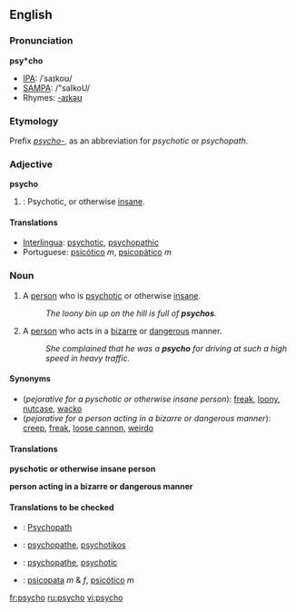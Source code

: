==English==

===Pronunciation===
'''psy*cho'''
*[[IPA]]: /ˈsaɪkoʊ/
*[[SAMPA]]: /"saIkoU/
*Rhymes: [[Rhymes:English:-aɪkəʊ|-aɪkəʊ]]

===Etymology===
Prefix ''[[psycho-]]'', as an abbreviation for ''psychotic'' or ''psychopath''.

===Adjective===
'''psycho'''

# {{colloquial}}: Psychotic, or otherwise [[insane]].

====Translations====
*[[Interlingua]]: [[psychotic]], [[psychopathic]]
*Portuguese: [[psicótico]] ''m'', [[psicopático]] ''m''

===Noun===
{{en-noun}}

# {{cattag|pejorative|slang}} A [[person]] who is [[psychotic]] or otherwise [[insane]].
#:''The loony bin up on the hill is full of '''psychos'''.''
# {{cattag|pejorative|slang}} A [[person]] who acts in a [[bizarre]] or [[dangerous]] manner.
#:''She complained that he was a '''psycho''' for driving at such a high speed in heavy traffic.''

====Synonyms====
*(''pejorative for a pyschotic or otherwise insane person''): [[freak]], [[loony]], [[nutcase]], [[wacko]]
*(''pejorative for a person acting in a bizarre or dangerous manner''): [[creep]], [[freak]], [[loose cannon]], [[weirdo]]

====Translations====
'''pyschotic or otherwise insane person'''
{{top}}
{{mid}}
{{bottom}}

'''person acting in a bizarre or dangerous manner'''
{{top}}
{{mid}}
{{bottom}}

====Translations to be checked====
{{checktrans}}
{{top}}
*{{ttbc|German}}: [[Psychopath]]
*{{ttbc|Greek}}: [[psychopathe]], [[psychotikos]]
{{mid}}
*{{ttbc|Interlingua}}: [[psychopathe]], [[psychotic]]
*{{ttbc|Portuguese}}: [[psicopata]] ''m'' & ''f'', [[psicótico]] ''m''
{{bottom}}

[[fr:psycho]]
[[ru:psycho]]
[[vi:psycho]]